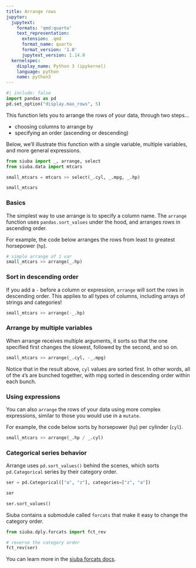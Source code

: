 ```yaml
---
title: Arrange rows
jupyter:
  jupytext:
    formats: 'qmd:quarto'
    text_representation:
      extension: .qmd
      format_name: quarto
      format_version: '1.0'
      jupytext_version: 1.14.0
  kernelspec:
    display_name: Python 3 (ipykernel)
    language: python
    name: python3
---
```


```python
#| include: false
import pandas as pd
pd.set_option("display.max_rows", 5)
```

This function lets you to arrange the rows of your data, through two steps...

* choosing columns to arrange by
* specifying an order (ascending or descending)

Below, we'll illustrate this function with a single variable, multiple variables, and more general expressions.

```python
from siuba import _, arrange, select
from siuba.data import mtcars

small_mtcars = mtcars >> select(_.cyl, _.mpg, _.hp)

small_mtcars
```

### Basics

The simplest way to use arrange is to specify a column name. The `arrange` function uses `pandas.sort_values` under the hood, and arranges rows in ascending order.

For example, the code below arranges the rows from least to greatest horsepower (`hp`).

```python
# simple arrange of 1 var
small_mtcars >> arrange(_.hp)
```

### Sort in descending order

If you add a `-` before a column or expression, `arrange` will sort the rows in descending order. This applies to all types of columns, including arrays of strings and categories!

```python
small_mtcars >> arrange(-_.hp)
```

### Arrange by multiple variables

When arrange receives multiple arguments, it sorts so that the one specified first changes the slowest, followed by the second, and so on.

```python
small_mtcars >> arrange(_.cyl, -_.mpg)
```

Notice that in the result above, `cyl` values are sorted first. In other words, all of the `4`'s are bunched together, with mpg sorted in descending order within each bunch.

### Using expressions

You can also `arrange` the rows of your data using more complex expressions, similar to those you would use in a `mutate`.

For example, the code below sorts by horsepower (`hp`) per cylinder (`cyl`).

```python
small_mtcars >> arrange(_.hp / _.cyl)
```

### Categorical series behavior

Arrange uses `pd.sort_values()` behind the scenes, which sorts `pd.Categorical` series by their category order.

```python
ser = pd.Categorical(["a", "z"], categories=["z", "a"])

ser
```

```python
ser.sort_values()
```

Siuba contains a submodule called `forcats` that make it easy to change the category order.

```python
from siuba.dply.forcats import fct_rev

# reverse the category order
fct_rev(ser)
```

You can learn more in the [siuba forcats docs](../api_extra/forcats).
